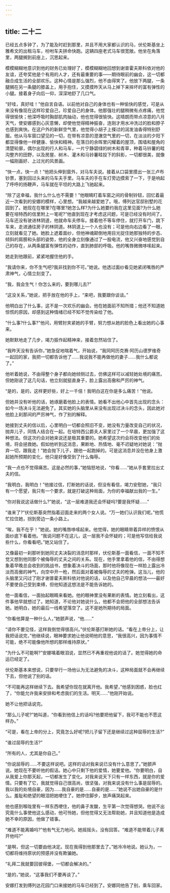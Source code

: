 ```yaml
---
---
---
```

title: 二十二
---




已经五点多钟了，为了能及时赶到那里，并且不用大家都认识的马，伏伦斯基坐上雅希文的出租马车，吩咐车夫拼命快跑。这辆四座老式马车很宽敞。他坐在角落里，两腿搁到前座上，沉思起来。

模模糊糊地意识到他的财务已处理好了，模模糊糊地回想到谢普霍夫斯科依对他的友谊，还夸奖他是个有用的人才，还有最重要的事——期待眼前的幽会，这一切都融合成生活的全部欢乐。这种心情是那么强烈，他不由得笑了。他放下两腿，一条腿搁在另一条腿的膝盖上，用手抱住，又摸摸昨天从马上掉下来摔坏的富有弹性的小腿。接着身子向后一仰，深深地舒了几口气。

“好哇，真好哇！”他自言自语。以前他对自己的身体也有一种愉快的感觉，可是从来没有像现在这样珍爱自己，珍爱自己的身体。他那强壮的腿稍微有点疼痛，他觉得很愉快；他深呼吸时胸部肌肉抽动，他也觉得很愉快。这晴朗而带点凉意的八月天气，使安娜感到心灰意懒，却使他觉得精神振奋，连刚才用水冲洗过的脸和脖子也感到爽快。在这户外的新鲜空气里，他觉得小胡子上搽过的润发油香得特别舒服。他从马车窗口望见的一切，在带有凉意的澄澈空气里的一切，在淡淡的夕阳下都显得像他一样健康、愉快和精神。在落日的余晖里闪耀着的屋顶，围墙和屋角的清楚轮廓，偶尔出现的行人和马车，一片宁静碧绿的树木和青草，种着马铃薯的畦沟整齐的田野，以及房屋、树木、灌木和马铃薯畦投下的斜影，一切都很美，就像一幅刚画好、上过光的风景画。

“快一点，快一点！”他把头伸到窗外，对马车夫说。接着从口袋里摸出一张三卢布钞票，塞到回过头来的马车夫手里。马车夫的手在车灯旁边摸索了一下，于是响起了呼呼的扬鞭声，马车就在平坦的大路上飞驰起来。

“除了这幸福，我什么什么也不需要！”他眼睛盯着车窗之间的骨制铃钮，回忆着最近一次看到的安娜的模样，心里想。“我越来越爱她了。哦，傅列达官邸别墅的花园到了。她现在在哪里?在哪里?她怎么样?为什么她要约我在这里见面?为什么她要在培特西的信里附上一笔呢?”他直到现在才考虑这问题，可是已经没有时间了。马车还没有驶进林阴道，他就命车夫停车。接着他不等车停住，就打开车门，跳下车来，走进通往房子的林阴道。林阴道上一个人也没有；可是他向右边看了一眼，立刻就看见了她。她脸上遮着面纱，但他神魂颠倒地用目光捉住她那独特的步态、倾斜的肩膀和头部的姿势，他的全身立刻像通过了一股电流，他又兴奋地感觉到自己的存在，从两条腿富有弹性的动作，直到肺部的呼吸。他的嘴唇微微哆嗦起来。

她走到他跟前，紧紧地握住他的手。

“我请你来，你不生气吧?我非找到你不可。”她说。他透过面纱看见她紧闭嘴唇的严肃神气，心情立刻变了。

“我，我会生气！你怎么来的，要到哪儿去?”

“这没关系，”她说，把手放在他的手上，“来吧，我要跟你谈谈。”

他明白出了什么事，这不是一次欢乐的幽会。他在她面前不知所措；他还不知道她惊慌的原因，却感到这种情绪已经不知不觉传染给了他。

“什么事?什么事?”他问，用臂肘夹紧她的手臂，努力想从她的脸色上看出她的心事来。

她默默地走了几步，竭力振作起精神来，接着忽然站住了。

“我昨天没有告诉你，”她急促地喘着气，开始说，“我同阿历克赛·阿历山德罗维奇一起回的家，我把一切都告诉他了……我说我不能再做他的妻子……我什么都说了。”

他听着她说，不由得整个身子都向她倾侧过去，仿佛这样可以减轻她处境的痛苦。但她刚说了这几句话，他立刻就挺直身子，脸上露出高傲和严厉的神气。

“是的，是的，这样更好些，好上一千倍！我明白这在你是多么痛苦！”他说。

但她并没有听他的话，她琢磨着他脸上的表情。她看不出他心中首先出现的念头：如今一场决斗无法避免了。其实她的头脑里从来没有出现过决斗的念头，因此她对他脸上刹那间的严厉神气，作了别的解释。

她接到丈夫的信以后，心里明白一切都会照旧不变，她没有力量改变自己的状况，抛弃儿子，同情人结合在一起。在培特西公爵夫人家里过了一个早晨，更加强了这种想法。但这次约会对她来说还是极其重要的。她希望这次约会将改变他们的处境，将会拯救她。假如他听到这消息，果断地、热情地、毫不迟疑地对她说：“抛弃一切，跟我走！”她会抛下儿子，跟他一起跑掉的。可是这消息并没在他身上激起她所预期的变化，他只是好像受到了什么侮辱。

“我一点也不觉得痛苦。这是必然的事，”她恼怒地说，“你看……”她从手套里拉出丈夫的信。

“我明白，我明白！”他接过信，打断她的话说，但没有看信，竭力安慰她，“我只有一个愿望，我只有一个要求，就是打破这种局面，为你的幸福献出我的一生。”

“你对我说这话做什么?”她说，“这一层难道我还会怀疑吗?要是我怀疑……”

“谁来了?”伏伦斯基突然指着迎面走来的两个女人说。“万一她们认识我们呢。”他慌忙拉住她，拐到旁边一条小路上。

“唉，我不在乎！”她说。她的嘴唇哆嗦起来。他觉得，她的眼睛带着异样的愤恨从面纱底下看着他。“我说问题不在这儿，这一层我不会怀疑的；可是他写信给我说些什么，你看看吧。”她又站住了。

又像最初一刹那听到她同丈夫决裂的消息时那样，伏伦斯基一面看信，一面不知不觉又想到他同那个被侮辱的丈夫之间的关系。现在，他手里拿着他的信，不由得想象着早晚总会收到的挑战书，想象着决斗的场面，那时他将像现在一样脸上露出冷淡而高傲的神气，向空中开一枪，然后面对着被侮辱的丈夫的枪弹。这当儿，他的头脑里又闪过了刚才谢普霍夫斯科依对他说的话，以及他自己早晨的想法——最好不要使自己受到束缚，但他知道这想法是不能告诉她的。

他一面看信，一面抬起眼睛来看她。他的眼神里没有果断的表情。她立刻看出，这件事他早就想过了。她知道，不论他对她说什么，他都不会把他的全部想法告诉她。她明白，她的最后一线希望落空了。这不是她所期待的局面。

“你看他算是一种什么人，”她颤声说，“他……”

“请你不要见怪，这样我倒觉得很高兴。”伏伦斯基打断她的话。“看在上帝分上，让我把话说完，”他继续说，眼神要求她让他说明他的意思，“我很高兴，因为事情不可能，绝不可能像他所想的那样维持原状。”

“为什么不可能啊?”安娜噙着眼泪说，显然已不再重视他说的话了。她觉得她的命运已经定了。

伏伦斯基本来想说，只要举行一场他认为无法避免的决斗，这种局面就不会再继续下去，但他说了别的话。

“不可能再这样继续下去。我希望你现在就离开他。我希望，”他感到困惑，脸也红了，“你能允许我来安排和考虑我们的生活。明天……”他刚开始说。

她不让他把话说完。

“那么儿子呢?”她叫道，“你看到他信上的话吗?他要把他留下，我可不能也不愿这样办。”

“可是，看在上帝的分上，究竟怎么好呢?把儿子留下还是继续过这种屈辱的生活?”

“谁过屈辱的生活?”

“所有的人，尤其是你自己。”

“你说屈辱的……不要这样说吧。这样的话对我来说已没有什么意思了。”她颤声说。她现在不要听他的假话。她心中只剩下他的爱情，她要爱他。“你要明白，自从我爱上你那天起，一切都发生了变化。对我来说天下只有一样东西，就是你的爱情。只要有了它，我就觉得自己很高尚，很坚强，对我来说没有什么事是屈辱的。我以我的处境自豪，因为……我自豪的是……自豪的是……”她说不出她自豪的是什么。羞耻和绝望的眼泪把她哽住了。她停住脚步，放声痛哭起来。

他也感到喉咙里有一样东西哽住，他的鼻子发酸，生平第一次觉得想哭。他说不出究竟什么事使他这么感动，他可怜她，但他觉得又无法帮助她，并且知道他是造成她不幸的原因，他做了错事。

“难道不能离婚吗?”他有气无力地问。她摇摇头，没有回答。“难道不能带着儿子离开他吗?”

“是啊，但这一切要由他决定。现在我得到他那里去了。”她冷冷地说。她认为，一切都将维持原状的预感并没有欺骗她。

“礼拜二我就要回彼得堡，一切都会解决的。”

“是的，”她说，“这事我们不要再谈了。”

安娜打发到傅列达花园门口来接她的马车已经到了。安娜同他告了别，乘车回家。